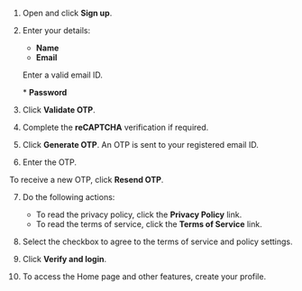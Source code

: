 
1. Open <PartialExample mentored /> and click <b>Sign up</b>.

2. Enter your details:

    * <b>Name</b>
    * <b>Email</b>
    <p>
        <Admonition type="note">
        <p>Enter a valid email ID.</p>
        </Admonition>
    </p>
    * <b>Password</b>

3. Click <b>Validate OTP</b>.

4. Complete the <b>reCAPTCHA</b> verification if required.

5. Click <b>Generate OTP</b>. An OTP is sent to your registered email ID.

6. Enter the OTP.
<p>
    <Admonition type="tip">   
    <p>To receive a new OTP, click <b>Resend OTP</b>.</p>
    </Admonition>
</p>

7. Do the following actions:

    * To read the privacy policy, click the <b>Privacy Policy</b> link.
    * To read the terms of service, click the <b>Terms of Service</b> link.

8. Select the checkbox to agree to the terms of service and policy settings.

9. Click <b>Verify and login</b>.

10. To access the Home page and other features, create your profile.